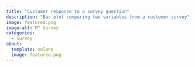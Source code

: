 ```yaml
---
title: "Custumer response to a survey question"
description: "Bar plot comparing two variables from a customer survey"
image: featured.png
image-alt: MT Survey
categories:
  - Survey
about:
  template: solana
  image: featured.png
---
```




